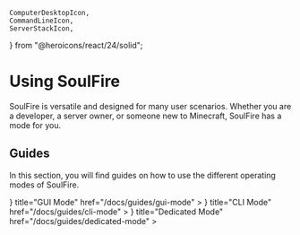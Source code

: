     ComputerDesktopIcon,
    CommandLineIcon,
    ServerStackIcon,
} from "@heroicons/react/24/solid";

# Using SoulFire

SoulFire is versatile and designed for many user scenarios.
Whether you are a developer, a server owner, or someone new to Minecraft, SoulFire has a mode for you.

## Guides

In this section, you will find guides on how to use the different operating modes of SoulFire.

<Cards>
    <Cards.Card
        icon={
            <ComputerDesktopIcon/>
        }
        title="GUI Mode"
        href="/docs/guides/gui-mode"
    >
    </Cards.Card>
    <Cards.Card
        icon={
            <CommandLineIcon/>
        }
        title="CLI Mode"
        href="/docs/guides/cli-mode"
    >
    </Cards.Card>
    <Cards.Card
        icon={
            <ServerStackIcon/>
        }
        title="Dedicated Mode"
        href="/docs/guides/dedicated-mode"
    >
    </Cards.Card>
</Cards>
